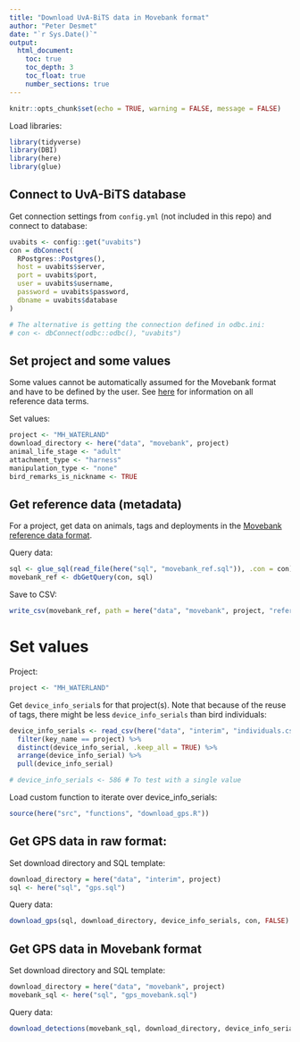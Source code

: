 ```yaml
---
title: "Download UvA-BiTS data in Movebank format"
author: "Peter Desmet"
date: "`r Sys.Date()`"
output:
  html_document:
    toc: true
    toc_depth: 3
    toc_float: true
    number_sections: true
---
```


```r
knitr::opts_chunk$set(echo = TRUE, warning = FALSE, message = FALSE)
```

Load libraries:

```r
library(tidyverse)
library(DBI)
library(here)
library(glue)
```

## Connect to UvA-BiTS database

Get connection settings from `config.yml` (not included in this repo) and connect to database:

```r
uvabits <- config::get("uvabits")
con = dbConnect(
  RPostgres::Postgres(),
  host = uvabits$server,
  port = uvabits$port,
  user = uvabits$username,
  password = uvabits$password,
  dbname = uvabits$database
)

# The alternative is getting the connection defined in odbc.ini:
# con <- dbConnect(odbc::odbc(), "uvabits")
```

## Set project and some values

Some values cannot be automatically assumed for the Movebank format and have to be defined by the user. See [here](https://www.movebank.org/node/2381#metadata) for information on all reference data terms.

Set values:

```r
project <- "MH_WATERLAND"
download_directory <- here("data", "movebank", project)
animal_life_stage <- "adult"
attachment_type <- "harness"
manipulation_type <- "none"
bird_remarks_is_nickname <- TRUE
```

## Get reference data (metadata)

For a project, get data on animals, tags and deployments in the [Movebank reference data format](https://www.movebank.org/node/27).

Query data:

```r
sql <- glue_sql(read_file(here("sql", "movebank_ref.sql")), .con = con)
movebank_ref <- dbGetQuery(con, sql)
```

Save to CSV:

```r
write_csv(movebank_ref, path = here("data", "movebank", project, "reference_data.csv"), na = "")
```
# Set values

Project:

```r
project <- "MH_WATERLAND"
```

Get `device_info_serial`s for that project(s). Note that because of the reuse of tags, there might be less `device_info_serials` than bird individuals:

```r
device_info_serials <- read_csv(here("data", "interim", "individuals.csv")) %>%
  filter(key_name == project) %>%
  distinct(device_info_serial, .keep_all = TRUE) %>%
  arrange(device_info_serial) %>%
  pull(device_info_serial)

# device_info_serials <- 586 # To test with a single value
```

Load custom function to iterate over device_info_serials:

```r
source(here("src", "functions", "download_gps.R"))
```

## Get GPS data in raw format:

Set download directory and SQL template:

```r
download_directory = here("data", "interim", project)
sql <- here("sql", "gps.sql")
```

Query data:

```r
download_gps(sql, download_directory, device_info_serials, con, FALSE)
```

## Get GPS data in Movebank format

Set download directory and SQL template:

```r
download_directory = here("data", "movebank", project)
movebank_sql <- here("sql", "gps_movebank.sql")
```

Query data:

```r
download_detections(movebank_sql, download_directory, device_info_serials, con, FALSE)
```
